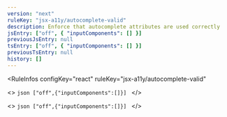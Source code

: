 ```yaml
---
version: "next"
ruleKey: "jsx-a11y/autocomplete-valid"
description: Enforce that autocomplete attributes are used correctly
jsEntry: ["off", { "inputComponents": [] }]
previousJsEntry: null
tsEntry: ["off", { "inputComponents": [] }]
previousTsEntry: null
history: []
---
```


<RuleInfos 
  configKey="react" 
  ruleKey="jsx-a11y/autocomplete-valid" 
>
  <>
    ```json
    ["off",{"inputComponents":[]}]
    ```
  </>

  <>
    ```json
    ["off",{"inputComponents":[]}]
    ```
  </>
</RuleInfos>
